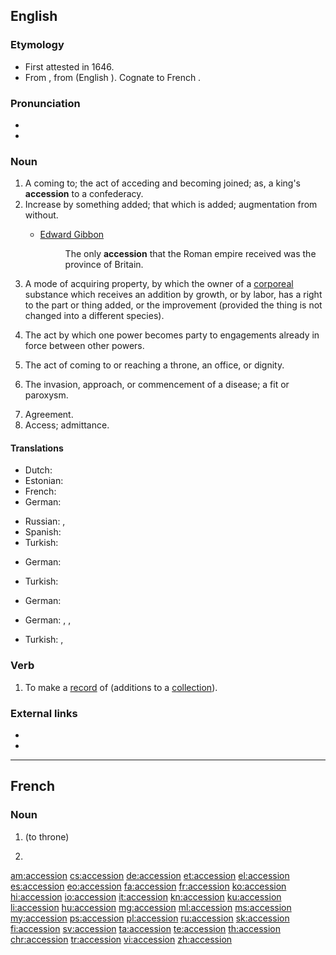 ==English==

===Etymology===
* First attested in 1646.
* From {{etyl|la|en}} {{term|accessio|lang=la}}, from {{term/t|la|accēdō}} (English {{term|accede|lang=en}}). Cognate to French {{term|accession|lang=fr}}.

===Pronunciation===
* {{audio|En-us-accession.ogg|audio (US)}}
* {{IPA|/æk.ˈsɛ.ʃən/}}

===Noun===
{{en-noun}}

# A coming to; the act of acceding and becoming joined; as, a king's '''accession''' to a confederacy.
# Increase by something added; that which is added; augmentation from without.
#* {{rfdate}} [[w:Edward Gibbon|Edward Gibbon]]
#*:The only '''accession''' that the Roman empire received was the province of Britain. 
# {{context|legal|lang=en}} A mode of acquiring property, by which the owner of a [[corporeal]] substance which receives an addition by growth, or by labor, has a right to the part or thing added, or the improvement (provided the thing is not changed into a different species).
# {{context|legal|lang=en}} The act by which one power becomes party to engagements already in force between other powers.
# The act of coming to or reaching a throne, an office, or dignity.
# {{context|medicine|lang=en}} The invasion, approach, or commencement of a disease; a fit or paroxysm.
# Agreement.
# Access; admittance.

====Translations====
{{trans-top|a coming to}}
* Dutch: {{t+|nl|toetreding|f}}
* Estonian: {{t-|et|ühinemine}}
* French: {{t+|fr|accession|f}}
* German: {{t-|de|Beitritt|m}}
{{trans-mid}}
* Russian: {{t+|ru|вступление|n|tr=vstuplénije|sc=Cyrl}}, {{t+|ru|присоединение|n|tr=prisojedinénije|sc=Cyrl}}
* Spanish: {{t+|es|ascenso|f}}
* Turkish: {{t+|tr|katılım}}
{{trans-bottom}}

{{trans-top|increase by something added}}
* German: {{t+|de|Zuwachs|m}}
{{trans-mid}}
* Turkish: {{t+|tr|artma}}
{{trans-bottom}}

{{trans-top|(legal) mode of acquiring property}}
* German: {{t-|de|Vermögenszuwachs|m}}
{{trans-mid}}
{{trans-bottom}}

{{trans-top|(legal) act by which one power becomes party to engagements already in force}}
{{trans-mid}}
{{trans-bottom}}

{{trans-top|act of coming to or reaching a throne, an office, or dignity}}
* German: {{t+|de|Antritt|m}}, {{t-|de|Besteigung|f}}, {{t-|de|Thronbesteigung|f}}
{{trans-mid}}
* Turkish: {{t-|tr|göreve gelme}}, {{t-|tr|tahta çıkma}}
{{trans-bottom}}

{{trans-top|(medicine) invasion, approach, or commencement of a disease}}
{{trans-mid}}
{{trans-bottom}}

===Verb===
{{en-verb}}

# {{context|transitive|lang=en}} To make a [[record]] of (additions to a [[collection]]).

===External links===
* {{R:OneLook}}
* {{R:Webster 1913}}

----

==French==

===Noun===
{{fr-noun|f}}

# {{l|en|accession}} (to throne)
# {{context|legal|lang=fr}} {{l|en|accession}}
#: {{usex|accession sociale à la propriété|t=assisted home-ownership scheme|lang=fr|inline=1}}

[[am:accession]]
[[cs:accession]]
[[de:accession]]
[[et:accession]]
[[el:accession]]
[[es:accession]]
[[eo:accession]]
[[fa:accession]]
[[fr:accession]]
[[ko:accession]]
[[hi:accession]]
[[io:accession]]
[[it:accession]]
[[kn:accession]]
[[ku:accession]]
[[li:accession]]
[[hu:accession]]
[[mg:accession]]
[[ml:accession]]
[[ms:accession]]
[[my:accession]]
[[ps:accession]]
[[pl:accession]]
[[ru:accession]]
[[sk:accession]]
[[fi:accession]]
[[sv:accession]]
[[ta:accession]]
[[te:accession]]
[[th:accession]]
[[chr:accession]]
[[tr:accession]]
[[vi:accession]]
[[zh:accession]]